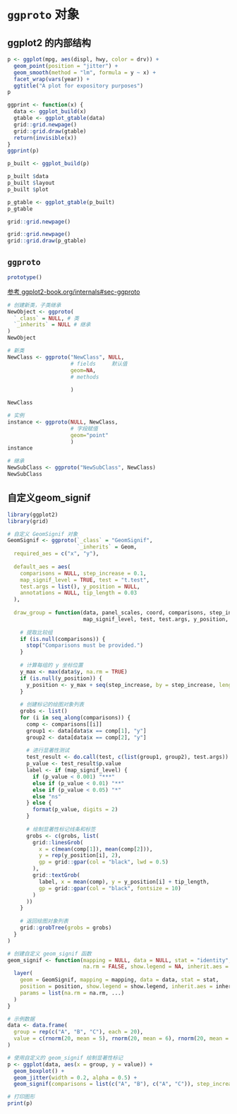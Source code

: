 # `ggproto` 对象



## ggplot2 的内部结构

```r
p <- ggplot(mpg, aes(displ, hwy, color = drv)) + 
  geom_point(position = "jitter") +
  geom_smooth(method = "lm", formula = y ~ x) + 
  facet_wrap(vars(year)) + 
  ggtitle("A plot for expository purposes")
p

```

```r
ggprint <- function(x) {
  data <- ggplot_build(x)
  gtable <- ggplot_gtable(data)
  grid::grid.newpage()
  grid::grid.draw(gtable)
  return(invisible(x))
}
ggprint(p)
```

```r
p_built <- ggplot_build(p)

p_built $data
p_built $layout
p_built $plot
```

```r
p_gtable <- ggplot_gtable(p_built)
p_gtable
```


```r
grid::grid.newpage()
```

```r
grid::grid.newpage()
grid::grid.draw(p_gtable)
```


## `ggproto`

```r
prototype()
```

[参考 ggplot2-book.org/internals#sec-ggproto](https://ggplot2-book.org/internals#sec-ggproto)

```r

# 创建新类，子类继承
NewObject <- ggproto(
  `_class` = NULL, # 类
  `_inherits` = NULL # 继承
)
NewObject 
```

```r
# 新类
NewClass <- ggproto("NewClass", NULL,
                    # fields     默认值 
                    geom=NA,
                    # methods
                    
                    )

NewClass
```

```r
# 实例
instance <- ggproto(NULL, NewClass,
                    # 字段赋值
                    geom="point"
                    )
instance
```

```r
# 继承
NewSubClass <- ggproto("NewSubClass", NewClass)
NewSubClass
```



## 自定义geom_signif


```r
library(ggplot2)
library(grid)

# 自定义 GeomSignif 对象
GeomSignif <- ggproto(`_class` = "GeomSignif",
                      `_inherits` = Geom,
  required_aes = c("x", "y"),
  
  default_aes = aes(
    comparisons = NULL, step_increase = 0.1,
    map_signif_level = TRUE, test = "t.test",
    test.args = list(), y_position = NULL,
    annotations = NULL, tip_length = 0.03
  ),
  
  draw_group = function(data, panel_scales, coord, comparisons, step_increase,
                        map_signif_level, test, test.args, y_position, annotations, tip_length) {
    
    # 提取比较组
    if (is.null(comparisons)) {
      stop("Comparisons must be provided.")
    }
    
    # 计算每组的 y 坐标位置
    y_max <- max(data$y, na.rm = TRUE)
    if (is.null(y_position)) {
      y_position <- y_max + seq(step_increase, by = step_increase, length.out = length(comparisons))
    }
    
    # 创建标记的绘图对象列表
    grobs <- list()
    for (i in seq_along(comparisons)) {
      comp <- comparisons[[i]]
      group1 <- data[data$x == comp[1], "y"]
      group2 <- data[data$x == comp[2], "y"]
      
      # 进行显著性测试
      test_result <- do.call(test, c(list(group1, group2), test.args))
      p_value <- test_result$p.value
      label <- if (map_signif_level) {
        if (p_value < 0.001) "***"
        else if (p_value < 0.01) "**"
        else if (p_value < 0.05) "*"
        else "ns"
      } else {
        format(p_value, digits = 2)
      }
      
      # 绘制显著性标记线条和标签
      grobs <- c(grobs, list(
        grid::linesGrob(
          x = c(mean(comp[1]), mean(comp[2])),
          y = rep(y_position[i], 2),
          gp = grid::gpar(col = "black", lwd = 0.5)
        ),
        grid::textGrob(
          label, x = mean(comp), y = y_position[i] + tip_length,
          gp = grid::gpar(col = "black", fontsize = 10)
        )
      ))
    }
    
    # 返回绘图对象列表
    grid::grobTree(grobs = grobs)
  }
)

# 创建自定义 geom_signif 函数
geom_signif <- function(mapping = NULL, data = NULL, stat = "identity", position = "identity",
                        na.rm = FALSE, show.legend = NA, inherit.aes = TRUE, ...) {
  layer(
    geom = GeomSignif, mapping = mapping, data = data, stat = stat,
    position = position, show.legend = show.legend, inherit.aes = inherit.aes,
    params = list(na.rm = na.rm, ...)
  )
}

# 示例数据
data <- data.frame(
  group = rep(c("A", "B", "C"), each = 20),
  value = c(rnorm(20, mean = 5), rnorm(20, mean = 6), rnorm(20, mean = 7))
)

# 使用自定义的 geom_signif 绘制显著性标记
p <- ggplot(data, aes(x = group, y = value)) +
  geom_boxplot() +
  geom_jitter(width = 0.2, alpha = 0.5) +
  geom_signif(comparisons = list(c("A", "B"), c("A", "C")), step_increase = 0.1)

# 打印图形
print(p)

```


